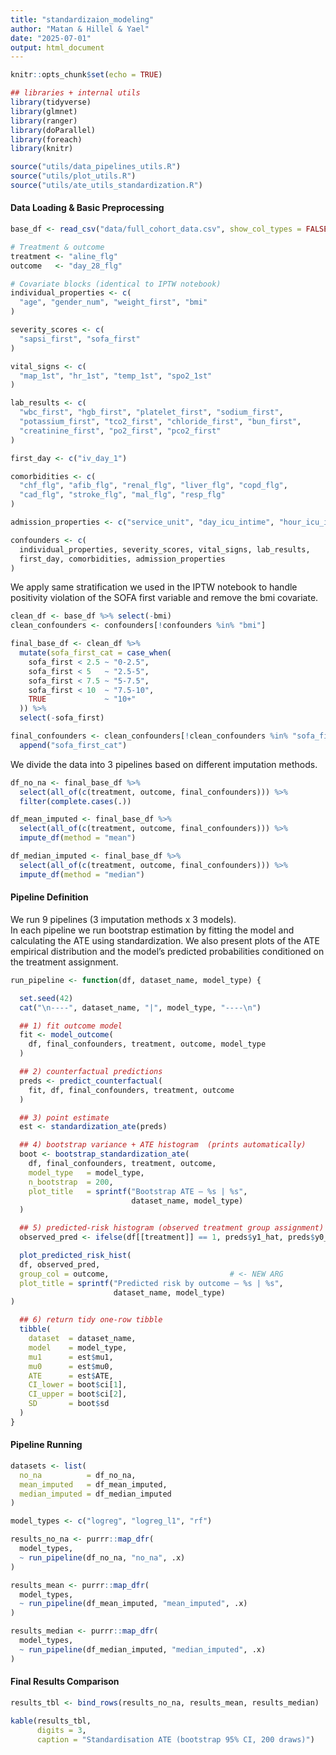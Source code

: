 ```yaml
---
title: "standardizaion_modeling"
author: "Matan & Hillel & Yael"
date: "2025-07-01"
output: html_document
---
```


```r
knitr::opts_chunk$set(echo = TRUE)
```

```r
## libraries + internal utils
library(tidyverse)    
library(glmnet)       
library(ranger)       
library(doParallel)   
library(foreach)
library(knitr)        

source("utils/data_pipelines_utils.R")          
source("utils/plot_utils.R")                
source("utils/ate_utils_standardization.R")
```

#### Data Loading & Basic Preprocessing

```r
base_df <- read_csv("data/full_cohort_data.csv", show_col_types = FALSE)

# Treatment & outcome
treatment <- "aline_flg"
outcome   <- "day_28_flg"

# Covariate blocks (identical to IPTW notebook)
individual_properties <- c(
  "age", "gender_num", "weight_first", "bmi"
)

severity_scores <- c(
  "sapsi_first", "sofa_first"
)

vital_signs <- c(
  "map_1st", "hr_1st", "temp_1st", "spo2_1st"
)

lab_results <- c(
  "wbc_first", "hgb_first", "platelet_first", "sodium_first",
  "potassium_first", "tco2_first", "chloride_first", "bun_first",
  "creatinine_first", "po2_first", "pco2_first"
)

first_day <- c("iv_day_1")

comorbidities <- c(
  "chf_flg", "afib_flg", "renal_flg", "liver_flg", "copd_flg",
  "cad_flg", "stroke_flg", "mal_flg", "resp_flg"
)

admission_properties <- c("service_unit", "day_icu_intime", "hour_icu_intime")

confounders <- c(
  individual_properties, severity_scores, vital_signs, lab_results,
  first_day, comorbidities, admission_properties
)

```

We apply same stratification we used in the IPTW notebook to handle positivity violation of the SOFA first variable and remove the bmi covariate.

```r
clean_df <- base_df %>% select(-bmi)
clean_confounders <- confounders[!confounders %in% "bmi"]

final_base_df <- clean_df %>%
  mutate(sofa_first_cat = case_when(
    sofa_first < 2.5 ~ "0-2.5",
    sofa_first < 5   ~ "2.5-5",
    sofa_first < 7.5 ~ "5-7.5",
    sofa_first < 10  ~ "7.5-10",
    TRUE             ~ "10+"
  )) %>%
  select(-sofa_first)

final_confounders <- clean_confounders[!clean_confounders %in% "sofa_first"] %>%
  append("sofa_first_cat")

```

We divide the data into 3 pipelines based on different imputation methods.

```r
df_no_na <- final_base_df %>%
  select(all_of(c(treatment, outcome, final_confounders))) %>%
  filter(complete.cases(.))

df_mean_imputed <- final_base_df %>%
  select(all_of(c(treatment, outcome, final_confounders))) %>%
  impute_df(method = "mean")

df_median_imputed <- final_base_df %>%
  select(all_of(c(treatment, outcome, final_confounders))) %>%
  impute_df(method = "median")

```

#### Pipeline Definition

We run 9 pipelines (3 imputation methods x 3 models).\
In each pipeline we run bootstrap estimation by fitting the model and calculating the ATE using standardization. We also present plots of the ATE empirical distribution and the model's predicted probabilities conditioned on the treatment assignment.

```r
run_pipeline <- function(df, dataset_name, model_type) {

  set.seed(42)
  cat("\n----", dataset_name, "|", model_type, "----\n")

  ## 1) fit outcome model
  fit <- model_outcome(
    df, final_confounders, treatment, outcome, model_type
  )

  ## 2) counterfactual predictions
  preds <- predict_counterfactual(
    fit, df, final_confounders, treatment, outcome
  )

  ## 3) point estimate
  est <- standardization_ate(preds)

  ## 4) bootstrap variance + ATE histogram  (prints automatically)
  boot <- bootstrap_standardization_ate(
    df, final_confounders, treatment, outcome,
    model_type   = model_type,
    n_bootstrap  = 200,
    plot_title   = sprintf("Bootstrap ATE – %s | %s",
                           dataset_name, model_type)
  )

  ## 5) predicted-risk histogram (observed treatment group assignment)
  observed_pred <- ifelse(df[[treatment]] == 1, preds$y1_hat, preds$y0_hat)

  plot_predicted_risk_hist(
  df, observed_pred,
  group_col = outcome,                           # <- NEW ARG
  plot_title = sprintf("Predicted risk by outcome – %s | %s",
                       dataset_name, model_type)
)

  ## 6) return tidy one-row tibble
  tibble(
    dataset  = dataset_name,
    model    = model_type,
    mu1      = est$mu1,
    mu0      = est$mu0,
    ATE      = est$ATE,
    CI_lower = boot$ci[1],
    CI_upper = boot$ci[2],
    SD       = boot$sd
  )
}

```

#### Pipeline Running

```r
datasets <- list(
  no_na          = df_no_na,
  mean_imputed   = df_mean_imputed,
  median_imputed = df_median_imputed
)

model_types <- c("logreg", "logreg_l1", "rf")
```

```r
results_no_na <- purrr::map_dfr(
  model_types,
  ~ run_pipeline(df_no_na, "no_na", .x)
)
```

```r
results_mean <- purrr::map_dfr(
  model_types,
  ~ run_pipeline(df_mean_imputed, "mean_imputed", .x)
)
```

```r
results_median <- purrr::map_dfr(
  model_types,
  ~ run_pipeline(df_median_imputed, "median_imputed", .x)
)
```

#### Final Results Comparison

```r
results_tbl <- bind_rows(results_no_na, results_mean, results_median)

kable(results_tbl,
      digits = 3,
      caption = "Standardisation ATE (bootstrap 95% CI, 200 draws)")

```
